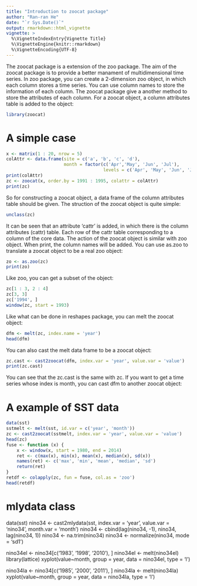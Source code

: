 ```yaml
---
title: "Introduction to zoocat package"
author: "Ran-ran He"
date: "`r Sys.Date()`"
output: rmarkdown::html_vignette
vignette: >
  %\VignetteIndexEntry{Vignette Title}
  %\VignetteEngine{knitr::rmarkdown}
  %\VignetteEncoding{UTF-8}
---
```


The zoocat package is a extension of the zoo package. The aim of the zoocat package is to provide a better manament of multidimensional time series. In zoo package, you can create a 2-dimension zoo object, in which each column stores a time series. You can use column names to store the information of each column.
The zoocat package give a another method to store the attributes of each column. For a zoocat object, a column attributes table is added to the object:

```r
library(zoocat)
```

# A simple case

```r
x <- matrix(1 : 20, nrow = 5)
colAttr <- data.frame(site = c('a', 'b', 'c', 'd'),
                      month = factor(c('Apr','May', 'Jun', 'Jul'),
                                     levels = c('Apr', 'May', 'Jun', 'Jul')))
print(colAttr)
zc <- zoocat(x, order.by = 1991 : 1995, colattr = colAttr)
print(zc)
```

So for constructing a zoocat object, a data frame of the column attributes table should be given. The struction of the zoocat object is quite simple:

```r
unclass(zc)
```

It can be seen that an attribute 'cattr' is added, in which there is the column attributes (cattr) table. Each row of the cattr table corresponding to a column of the core data.
The action of the zoocat object is similar with zoo object. When print, the column names will be added. You can use as.zoo to translate a zoocat object to be a real zoo object:

```r
zo <- as.zoo(zc)
print(zo)
```

Like zoo, you can get a subset of the object:
```r
zc[1 : 3, 2 : 4]
zc[3, 3]
zc['1994', ]
window(zc, start = 1993)
```

Like what can be done in reshapes package, you can melt the zoocat object:
```r
dfm <- melt(zc, index.name = 'year')
head(dfm)
```

You can also cast the melt data frame to be a zoocat object:
```r
zc.cast <- cast2zoocat(dfm, index.var = 'year', value.var = 'value')
print(zc.cast)
```

You can see that the zc.cast is the same with zc. If you want to get a time series whose index is month, you can cast dfm to another zoocat object:


# A example of SST data
 
```r
data(sst)
sstmelt <- melt(sst, id.var = c('year', 'month'))
zc <- cast2zoocat(sstmelt, index.var = 'year', value.var = 'value')
head(zc)
fuse <- function (x) {
    x <- window(x, start = 1980, end = 2014)
    ret <- c(max(x), min(x), mean(x), median(x), sd(x))
    names(ret) <- c('max', 'min', 'mean', 'median', 'sd')
    return(ret)
}
retdf <- colapply(zc, fun = fuse, col.as = 'zoo')
head(retdf)
```


# mlydata class

data(sst)
nino34 <- cast2mlydata(sst, index.var = 'year', 
                       value.var = 'nino34', month.var = 'month')
nino34 <- cbind(lag(nino34, -1), nino34, lag(nino34, 1))
nino34 <- na.trim(nino34)
nino34 <- normalize(nino34, mode = 'sd1')

nino34el <- nino34[c('1983', '1998', '2010'), ]
nino34el <- melt(nino34el)
library(lattice)
xyplot(value~month, group = year, data = nino34el, type = 'l')


nino34la <- nino34[c('1985', '2000', '2011'), ]
nino34la <- melt(nino34la)
xyplot(value~month, group = year, data = nino34la, type = 'l')


